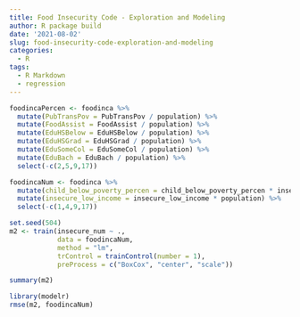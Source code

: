 ```yaml
---
title: Food Insecurity Code - Exploration and Modeling
author: R package build
date: '2021-08-02'
slug: food-insecurity-code-exploration-and-modeling
categories:
  - R
tags:
  - R Markdown
  - regression
---
```


```r
foodincaPercen <- foodinca %>% 
  mutate(PubTransPov = PubTransPov / population) %>%
  mutate(FoodAssist = FoodAssist / population) %>% 
  mutate(EduHSBelow = EduHSBelow / population) %>% 
  mutate(EduHSGrad = EduHSGrad / population) %>% 
  mutate(EduSomeCol = EduSomeCol / population) %>% 
  mutate(EduBach = EduBach / population) %>% 
  select(-c(2,5,9,17))

foodincaNum <- foodinca %>% 
  mutate(child_below_poverty_percen = child_below_poverty_percen * insecure_child_num) %>% # even though it says percen, treat it as a number, not a percentage 
  mutate(insecure_low_income = insecure_low_income * population) %>%
  select(-c(1,4,9,17))
```

```r
set.seed(504)
m2 <- train(insecure_num ~ .,
            data = foodincaNum, 
            method = "lm", 
            trControl = trainControl(number = 1),
            preProcess = c("BoxCox", "center", "scale"))

summary(m2)

library(modelr)
rmse(m2, foodincaNum) 
```






